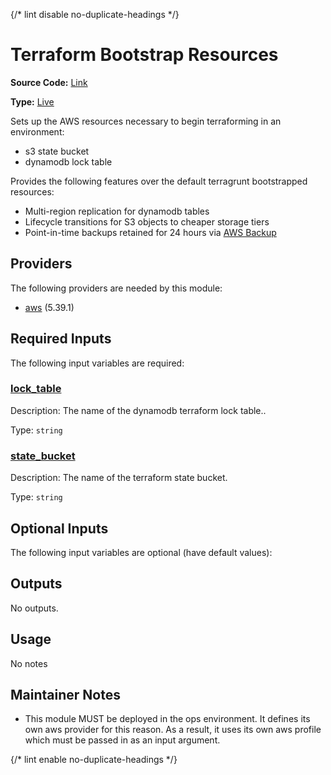{/* lint disable no-duplicate-headings */}

# Terraform Bootstrap Resources

**Source Code:** [Link](https://github.com/Panfactum/stack/tree/__currentPanfactumVersion__/packages/terraform/terraform_bootstrap_resources)

**Type:** [Live](./overview)

Sets up the AWS resources necessary to begin terraforming in an environment:

* s3 state bucket
* dynamodb lock table

Provides the following features over the default terragrunt bootstrapped resources:

* Multi-region replication for dynamodb tables
* Lifecycle transitions for S3 objects to cheaper storage tiers
* Point-in-time backups retained for 24 hours via [AWS Backup](https://aws.amazon.com/backup/)

## Providers

The following providers are needed by this module:

* [aws](https://registry.terraform.io/providers/hashicorp/aws/5.39.1/docs) (5.39.1)

## Required Inputs

The following input variables are required:

### <a name="input_lock_table" /> [lock\_table](#input_lock_table)

Description: The name of the dynamodb terraform lock table..

Type: `string`

### <a name="input_state_bucket" /> [state\_bucket](#input_state_bucket)

Description: The name of the terraform state bucket.

Type: `string`

## Optional Inputs

The following input variables are optional (have default values):

## Outputs

No outputs.

## Usage

No notes

## Maintainer Notes

* This module MUST be deployed in the ops environment. It defines its own aws provider for this reason.
  As a result, it uses its own aws profile which must be passed in as an input argument.

{/* lint enable no-duplicate-headings */}
